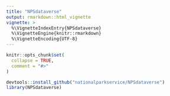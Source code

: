 ```yaml
---
title: "NPSdataverse"
output: rmarkdown::html_vignette
vignette: >
  %\VignetteIndexEntry{NPSdataverse}
  %\VignetteEngine{knitr::rmarkdown}
  %\VignetteEncoding{UTF-8}
---
```


```r
knitr::opts_chunk$set(
  collapse = TRUE,
  comment = "#>"
)
```

```r
devtools::install_github("nationalparkservice/NPSdataverse")
library(NPSdataverse)
```
